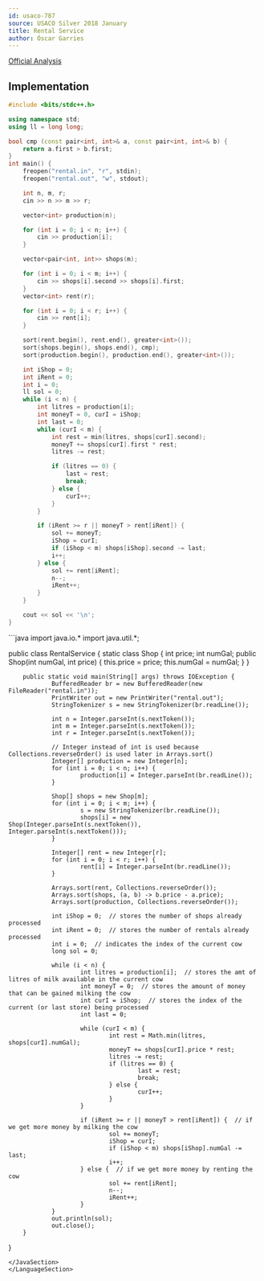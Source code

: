 ```yaml
---
id: usaco-787
source: USACO Silver 2018 January
title: Rental Service
author: Óscar Garries
---
```


[Official Analysis](http://www.usaco.org/current/data/sol_rental_silver_jan18.html)

<LanguageSection>
<CPPSection>

## Implementation
```cpp
#include <bits/stdc++.h>

using namespace std;
using ll = long long;

bool cmp (const pair<int, int>& a, const pair<int, int>& b) {
	return a.first > b.first;
}
int main() {
	freopen("rental.in", "r", stdin);
	freopen("rental.out", "w", stdout);

	int n, m, r;
	cin >> n >> m >> r;

	vector<int> production(n);

	for (int i = 0; i < n; i++) {
		cin >> production[i];
	}

	vector<pair<int, int>> shops(m);

	for (int i = 0; i < m; i++) {
		cin >> shops[i].second >> shops[i].first;
	}
	vector<int> rent(r);

	for (int i = 0; i < r; i++) {
		cin >> rent[i];
	}

	sort(rent.begin(), rent.end(), greater<int>());
	sort(shops.begin(), shops.end(), cmp);
	sort(production.begin(), production.end(), greater<int>());

	int iShop = 0;
	int iRent = 0;
	int i = 0;
	ll sol = 0;
	while (i < n) {
		int litres = production[i];
		int moneyT = 0, curI = iShop;
		int last = 0;
		while (curI < m) {
			int rest = min(litres, shops[curI].second);
			moneyT += shops[curI].first * rest;
			litres -= rest;

			if (litres == 0) {
				last = rest;
				break;
			} else {
				curI++;
			}
		}

		if (iRent >= r || moneyT > rent[iRent]) {
			sol += moneyT;
			iShop = curI;
			if (iShop < m) shops[iShop].second -= last;
			i++;
		} else {
			sol += rent[iRent];
			n--;
			iRent++;
		}
	}

	cout << sol << '\n';
}
```

</CPPSection>
<JavaSection>
```java
import java.io.*
import java.util.*;

public class RentalService {
        static class Shop {
                int price;
                int numGal;
                public Shop(int numGal, int price) {
                        this.price = price;
                        this.numGal = numGal;
                }
        }

        public static void main(String[] args) throws IOException {
                BufferedReader br = new BufferedReader(new FileReader("rental.in"));
                PrintWriter out = new PrintWriter("rental.out");
                StringTokenizer s = new StringTokenizer(br.readLine());

                int n = Integer.parseInt(s.nextToken());
                int m = Integer.parseInt(s.nextToken());
                int r = Integer.parseInt(s.nextToken());

                // Integer instead of int is used because Collections.reverseOrder() is used later in Arrays.sort()
                Integer[] production = new Integer[n];
                for (int i = 0; i < n; i++) {
                        production[i] = Integer.parseInt(br.readLine());
                }

                Shop[] shops = new Shop[m];
                for (int i = 0; i < m; i++) {
                        s = new StringTokenizer(br.readLine());
                        shops[i] = new Shop(Integer.parseInt(s.nextToken()), Integer.parseInt(s.nextToken()));
                }

                Integer[] rent = new Integer[r];
                for (int i = 0; i < r; i++) {
                        rent[i] = Integer.parseInt(br.readLine());
                }

                Arrays.sort(rent, Collections.reverseOrder());
                Arrays.sort(shops, (a, b) -> b.price - a.price);
                Arrays.sort(production, Collections.reverseOrder());

                int iShop = 0;  // stores the number of shops already processed
                int iRent = 0;  // stores the number of rentals already processed
                int i = 0;  // indicates the index of the current cow
                long sol = 0;

                while (i < n) {
                        int litres = production[i];  // stores the amt of litres of milk available in the current cow
                        int moneyT = 0;  // stores the amount of money that can be gained milking the cow
                        int curI = iShop;  // stores the index of the current (or last store) being processed
                        int last = 0;

                        while (curI < m) {
                                int rest = Math.min(litres, shops[curI].numGal);
                                moneyT += shops[curI].price * rest;
                                litres -= rest;
                                if (litres == 0) {
                                        last = rest;
                                        break;
                                } else {
                                        curI++;
                                }
                        }

                        if (iRent >= r || moneyT > rent[iRent]) {  // if we get more money by milking the cow
                                sol += moneyT;
                                iShop = curI;
                                if (iShop < m) shops[iShop].numGal -= last;
                                i++;
                        } else {  // if we get more money by renting the cow
                                sol += rent[iRent];
                                n--;
                                iRent++;
                        }
                }
                out.println(sol);
                out.close();
        }
}


```
</JavaSection>
</LanguageSection>
